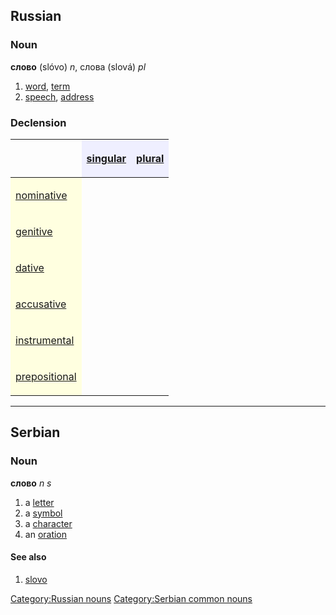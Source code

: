 ==Russian==
[[Category:Russian nouns]]
===Noun===
'''слово''' (slóvo) ''n'', слова (slová) ''pl''

#[[word]], [[term]]
#[[speech]], [[address]]

===Declension===
{| border="1" cellpadding="4" cellspacing="0"
!
! style="background-color: #EFEFFF" align="center"|[[singular]]
! style="background-color: #EFEFFF" align="center"|[[plural]]
|-
! style="background-color: #FFFFE0" align="left"|[[nominative case|nominative]]
| align="center"|{{RUchar|сло́во}}
| align="center"|{{RUchar|слова́}}
|-
! style="background-color: #FFFFE0" align="left"|[[genitive case|genitive]]
| align="center"|{{RUchar|сло́ва}}
| align="center"|{{RUchar|слов}}
|-
! style="background-color: #FFFFE0" align="left"|[[dative case|dative]]
| align="center"|{{RUchar|сло́ву}}
| align="center"|{{RUchar|слова́м}}
|-
! style="background-color: #FFFFE0" align="left"|[[accusative case|accusative]]
| align="center"|{{RUchar|сло́во}}
| align="center"|{{RUchar|слова́}}
|-
! style="background-color: #FFFFE0" align="left"|[[instrumental case|instrumental]]
| align="center"|{{RUchar|сло́вом}}
| align="center"|{{RUchar|слова́ми}}
|-
! style="background-color: #FFFFE0" align="left"|[[prepositional case|prepositional]]
| align="center"|{{RUchar|о сло́ве}}
| align="center"|{{RUchar|о слова́х}}
|}
----
==Serbian==
===Noun===
'''слово''' ''n s''
#a [[letter]]
#a [[symbol]]
#a [[character]]
#an [[oration]]
====See also====
#[[slovo]]
[[Category:Serbian common nouns]]
